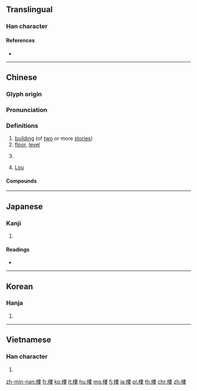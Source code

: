 {{character info/new}}
{{also|楼}}
==Translingual==

===Han character===
{{Han char|rn=75|rad=木|as=11|sn=15|four=45944|canj=DLWV|ids=⿰木婁}}

====References====
* {{Han ref|kx=0549.310|dkj=15430|dj=0937.240|hdz=21279.040|uh=6A13|ud=27155|bh=BCD3|bd=48339}}

----

==Chinese==
{{zh-forms|s=楼}}

===Glyph origin===
{{Han etym}}

===Pronunciation===
{{zh-pron
|m=lóu
|c=lau4,lau4-2
|h=pfs=lèu
|mn=lâu
|w=3leu
|ma=y
|mc=y
|oc=y
|cat=n,cl,pn
}}

===Definitions===
{{zh-hanzi}}

# [[building]] (of [[two]] or more [[stories]])
# [[floor]], [[level]]
# {{rfdef|lang=zh}}
#: {{zh-x|9 樓|'''comment''' #9}}
#: {{zh-x|樓主|OP}}
# {{surname|lang=zh}} [[Lou]]

====Compounds====
{{der5
|{{zh-l|樓板}}
|{{zh-l|樓層}}
|{{zh-l|樓道}}
|{{zh-l|樓頂}}
|{{zh-l|樓房}}
|{{zh-l|樓閣}}
|{{zh-l|樓上}}
|{{zh-l|樓臺}}
|{{zh-l|樓梯}}
|{{zh-l|樓下}}
}}

{{zh-cat|Beginning}}

----

==Japanese==

===Kanji===
{{ja-kanji|grade=|rs=木11}}

# {{defn|lang=ja|sort=木11}}

====Readings====
* {{ja-readings|on=[[ろう]] (rō)|kun=[[たかどの]] (takadono)}}

----

==Korean==

===Hanja===
{{ko-hanja|hangeul=[[루]]>[[누]]|eumhun=|mr=ru>nu|y=lwu>nwu}}

# {{defn|lang=ko|sort=木11}}

----

==Vietnamese==

===Han character===
{{vi-hantu|[[lầu]], [[lâu]]|rs=木11}}

# {{defn|lang=vi|sort=木11}}

[[zh-min-nan:樓]]
[[fr:樓]]
[[ko:樓]]
[[lt:樓]]
[[hu:樓]]
[[mg:樓]]
[[fj:樓]]
[[ja:樓]]
[[pl:樓]]
[[th:樓]]
[[chr:樓]]
[[zh:樓]]